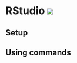 # RStudio ![](https://upload.wikimedia.org/wikipedia/commons/thumb/d/d0/RStudio_logo_flat.svg/512px-RStudio_logo_flat.svg.png){.inline}

## Setup

::: {.center-y}


:::

## Using commands

::: {.center-y}



:::